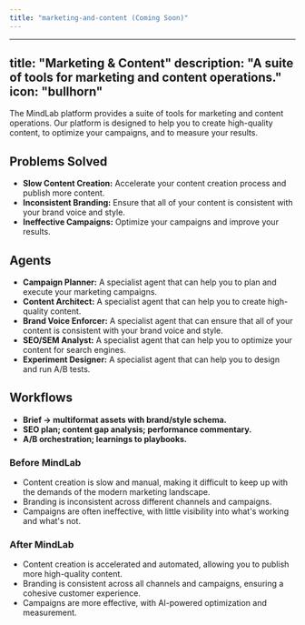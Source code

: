 ```yaml
---
title: "marketing-and-content (Coming Soon)"
---
```

---
title: "Marketing & Content"
description: "A suite of tools for marketing and content operations."
icon: "bullhorn"
---

The MindLab platform provides a suite of tools for marketing and content operations. Our platform is designed to help you to create high-quality content, to optimize your campaigns, and to measure your results.

## Problems Solved

-   **Slow Content Creation:** Accelerate your content creation process and publish more content.
-   **Inconsistent Branding:** Ensure that all of your content is consistent with your brand voice and style.
-   **Ineffective Campaigns:** Optimize your campaigns and improve your results.

## Agents

-   **Campaign Planner:** A specialist agent that can help you to plan and execute your marketing campaigns.
-   **Content Architect:** A specialist agent that can help you to create high-quality content.
-   **Brand Voice Enforcer:** A specialist agent that can ensure that all of your content is consistent with your brand voice and style.
-   **SEO/SEM Analyst:** A specialist agent that can help you to optimize your content for search engines.
-   **Experiment Designer:** A specialist agent that can help you to design and run A/B tests.

## Workflows

-   **Brief → multiformat assets with brand/style schema.**
-   **SEO plan; content gap analysis; performance commentary.**
-   **A/B orchestration; learnings to playbooks.**
### Before MindLab

-   Content creation is slow and manual, making it difficult to keep up with the demands of the modern marketing landscape.
-   Branding is inconsistent across different channels and campaigns.
-   Campaigns are often ineffective, with little visibility into what's working and what's not.

### After MindLab

-   Content creation is accelerated and automated, allowing you to publish more high-quality content.
-   Branding is consistent across all channels and campaigns, ensuring a cohesive customer experience.
-   Campaigns are more effective, with AI-powered optimization and measurement.